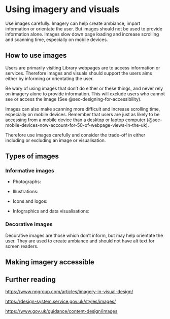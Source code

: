# Using imagery and visuals {#sec-using-imagery-and-visuals}

::: {.callout-important .unnumbered title="Summary" appearance="simple" icon="false"}
Use images carefully. Imagery can help create ambiance, impart information or orientate the user. But images should not be used to provide information alone. Images slow down page loading and increase scrolling and scanning time, especially on mobile devices.
:::

## How to use images {#sec-misconceptions-about-users-and-images}

Users are primarily visiting Library webpages are to access information or services. Therefore images and visuals should support the users aims either by informing or orientating the user.

Be wary of using images that don't do either or these things, and never rely on imagery alone to provide information. This will exclude users who cannot see or access the image (See @sec-designing-for-accessibility).

Images can also make scanning more difficult and increase scrolling time, especially on mobile devices. Remember that users are just as likely to be accessing from a mobile device than a desktop or laptop computer (@sec-mobile-devices-now-account-for-50-of-webpage-views-in-the-uk).

Therefore use images carefully and consider the trade-off in either including or excluding an image or visualisation.

## Types of images

### Informative images

-   Photographs:

-   Illustrations:

-   Icons and logos:

-   Infographics and data visualisations:

### Decorative images

Decorative images are those which don't inform, but may help orientate the user. They are used to create ambiance and should not have alt text for screen readers.

## Making imagery accessible

## Further reading

<https://www.nngroup.com/articles/imagery-in-visual-design/>

<https://design-system.service.gov.uk/styles/images/>

<https://www.gov.uk/guidance/content-design/images>
